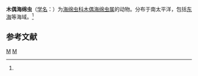 {{Speciesbox
| taxon = Spongocore puella
| binomial_authority = ([[恩斯特·海克尔|Haeckel]], 1887)<ref name='id9084'>{{cite web| url =http://www.bioinfo.cn/db05/BjdwSpecies.php?action=view&id=9084| title =木偶海绵虫| work =《中国动物物种编目数据库》| publisher =中国科学院微生物研究所| author =中国科学院动物研究所| accessdate =2009-04-16| deadurl =yes| archiveurl =https://web.archive.org/web/20160305043307/http://www.bioinfo.cn/db05/BjdwSpecies.php?action=view&id=9084| archivedate =2016-03-05}}</ref>
}}

'''木偶海绵虫'''（[[学名|学名]]：{{lang|la|''Spongocore puella''}}）为[[海绵虫科|海绵虫科]][[木偶海绵虫属|木偶海绵虫属]]的动物。分布于南太平洋，包括[[东海|东海]]等海域。<ref name='id9084'/>

== 参考文献 ==
{{reflist}}
{{Taxonbar|from=Q15228279}}

{{Taxonbar}}
[[Category:1887年描述的动物|M]]
[[Category:木偶海绵虫属|M]]


{{放射虫小作品}}